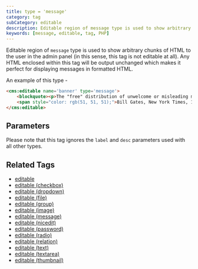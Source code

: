 ```yaml
---
title: type = 'message'
category: tag
subCategory: editable
description: Editable region of message type is used to show arbitrary chunks of HTML to the user in the admin panel (in this sense, this tag is not editable at all).
keywords: [message, editable, tag, PHP]
---
```


Editable region of `message` type is used to show arbitrary chunks of HTML to the user in the admin panel (in this sense, this tag is not editable at all). Any HTML enclosed within this tag will be output unchanged which makes it perfect for displaying messages in formatted HTML.

An example of this type -

```html
<cms:editable name='banner' type='message'>
    <blockquote><p>The "free" distribution of unwelcome or misleading messages to thousands of people is an annoying and sometimes destructive use of the Internet's unprecedented efficiency.
    <span style="color: rgb(51, 51, 51);">Bill Gates, New York Times, 1998</span></p></blockquote>
</cms:editable>
```

## Parameters

Please note that this tag ignores the `label` and `desc` parameters used with all other types.

## Related Tags

*   [editable](../../editable/)
*   [editable (checkbox)](../checkbox/)
*   [editable (dropdown)](../dropdown/)
*   [editable (file)](../file/)
*   [editable (group)](../group/)
*   [editable (image)](../image/)
*   [editable (message)](../message/)
*   [editable (nicedit)](../nicedit/)
*   [editable (password)](../password/)
*   [editable (radio)](../radio/)
*   [editable (relation)](../relation/)
*   [editable (text)](../text/)
*   [editable (textarea)](../textarea/)
*   [editable (thumbnail)](../thumbnail/)
